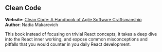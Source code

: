 
## Clean Code

<UnderConstruction />

**Website**: [Clean Code: A Handbook of Agile Software Craftsmanship](https://www.advanced-react.com)\
**Author**: Nadia Makarevich

This book instead of focusing on trivial React concepts, it takes a deep dive into the React inner working, and expose common misconceptions and pitfalls that you would counter in you daily React development.